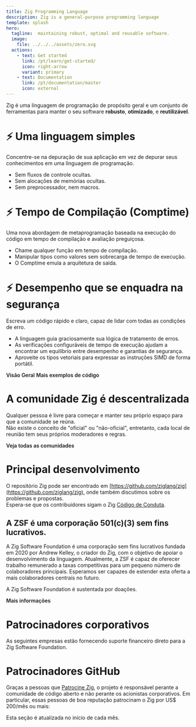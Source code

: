 ```yaml
---
title: Zig Programming Language
description: Zig is a general-purpose programming language
template: splash
hero:
  tagline:  maintaining robust, optimal and reusable software.
  image:
    file: ../../../assets/zero.svg
  actions:
    - text: Get started
      link: /pt/learn/get-started/
      icon: right-arrow
      variant: primary
    - text: Documentation
      link: /pt/documentation/master
      icon: external
---
```



Zig é uma linguagem de programação de propósito geral e um conjunto de ferramentas para manter o seu software **robusto**, **otimizado**, e **reutilizável**.  





# ⚡ Uma linguagem simples
Concentre-se na depuração de sua aplicação em vez de depurar seus conhecimentos em uma linguagem de programação.

- Sem fluxos de controle ocultas.
- Sem alocações de memórias ocultas.
- Sem preprocessador, nem macros. 

# ⚡ Tempo de Compilação (Comptime)
Uma nova abordagem de metaprogramação baseada na execução do código em tempo de compilação e avaliação preguiçosa.

- Chame qualquer função em tempo de compilação.
- Manipular tipos como valores sem sobrecarga de tempo de execução.
- O Comptime emula a arquitetura de saida.

# ⚡ Desempenho que se enquadra na segurança
Escreva um código rápido e claro, capaz de lidar com todas as condições de erro.

- A linguagem guia graciosamente sua lógica de tratamento de erros.
- As verificações configuráveis de tempo de execução ajudam a encontrar um equilíbrio entre desempenho e garantias de segurança.
- Aproveite os tipos vetoriais para expressar as instruções SIMD de forma portátil.



<IndexUrl>
    <a href="" class="button" style="color:var(--sl-color-white);text-decoration:none;font-weight: 600;font-size: var(--sl-text-lg);">Visão Geral</a>
</IndexUrl>


<IndexUrl>
    <a href="" class="button" style="color:var(--sl-color-white);text-decoration:none;font-weight: 600;font-size: var(--sl-text-lg);">Mais exemplos de código</a>
</IndexUrl>




















# A comunidade Zig é descentralizada 
Qualquer pessoa é livre para começar e manter seu próprio espaço para que a comunidade se reúna.  
Não existe o conceito de "oficial" ou "não-oficial", entretanto, cada local de reunião tem seus próprios moderadores e regras.


<IndexUrl>
	<a href="https://github.com/ziglang/zig/wiki/Community" class="button" style="color:var(--sl-color-white);text-decoration:none;font-weight: 600;font-size: var(--sl-text-lg);">Veja todas as comunidades</a>
</IndexUrl>







# Principal desenvolvimento
O repositório Zig pode ser encontrado em [https://github.com/ziglang/zig](https://github.com/ziglang/zig), onde também discutimos sobre os problemas e propostas.  
Espera-se que os contribuidores sigam o Zig [Código de Conduta](https://github.com/ziglang/zig/blob/master/.github/CODE_OF_CONDUCT.md).










## A ZSF é uma corporação 501(c)(3) sem fins lucrativos.

A Zig Software Foundation é uma corporação sem fins lucrativos fundada em 2020 por Andrew Kelley, o criador do Zig, com o objetivo de apoiar o desenvolvimento da linguagem. Atualmente, a ZSF é capaz de oferecer trabalho remunerado a taxas competitivas para um pequeno número de colaboradores principais. Esperamos ser capazes de estender esta oferta a mais colaboradores centrais no futuro.

A Zig Software Foundation é sustentada por doações.

<IndexUrl>
	<a href="zsf/" class="button" style="color:var(--sl-color-white);text-decoration:none;font-weight: 600;font-size: var(--sl-text-lg);">Mais informações</a>
</IndexUrl>





# Patrocinadores corporativos 
As seguintes empresas estão fornecendo suporte financeiro direto para a Zig Software Foundation.

<MonetarySponsorLogos/>

# Patrocinadores GitHub
Graças a pessoas que [Patrocine Zig](zsf/), o projeto é responsável perante a comunidade de código aberto e não perante os acionistas corporativos. Em particular, essas pessoas de boa reputação patrocinam o Zig por US$ 200/mês ou mais:

<GithubSponsors/>

Esta seção é atualizada no início de cada mês.






